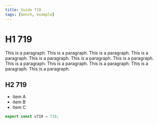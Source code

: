 ```yaml
---
title: Guide 719
tags: [bench, example]
---
```


# H1 719

This is a paragraph. This is a paragraph. This is a paragraph. This is a paragraph. This is a paragraph. This is a paragraph. This is a paragraph. This is a paragraph. This is a paragraph. This is a paragraph. This is a paragraph. This is a paragraph. 

## H2 719

- item A
- item B
- item C

```ts
export const v719 = 719;
```